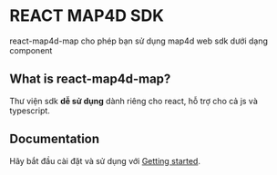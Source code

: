 # REACT MAP4D SDK
 
react-map4d-map cho phép bạn sử dụng map4d web sdk dưới dạng component

## What is react-map4d-map?

Thư viện sdk **dễ sử dụng** dành riêng cho react, hỗ trợ cho cả js và typescript.

## Documentation

Hãy bắt đầu cài đặt và sử dụng với [Getting started](/start).
